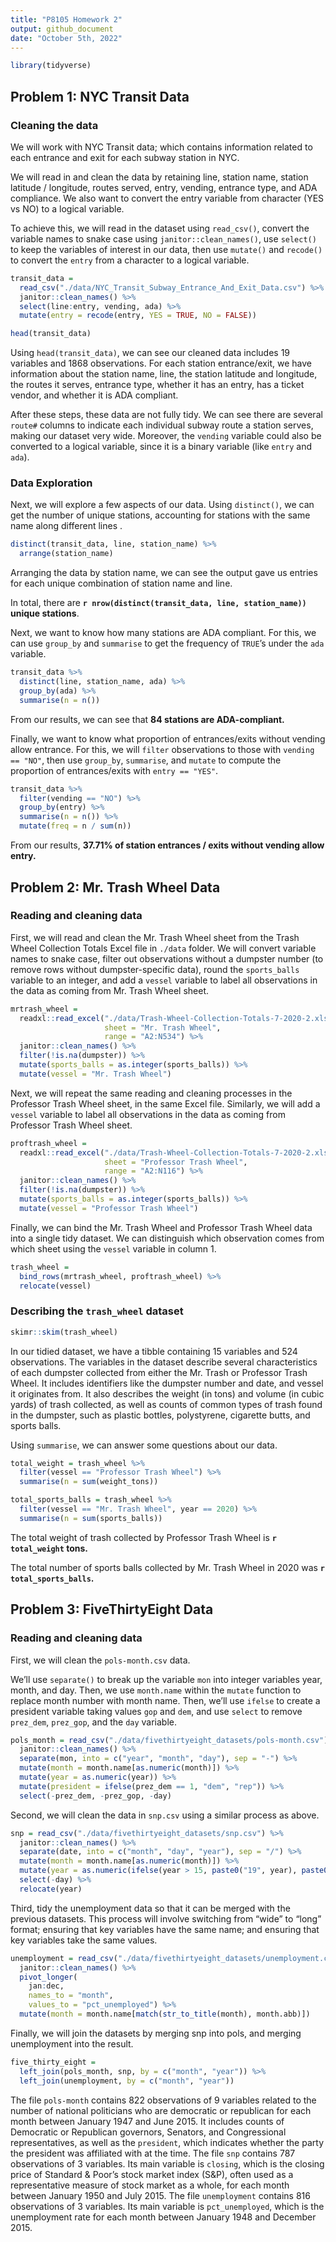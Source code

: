 ```yaml
---
title: "P8105 Homework 2"
output: github_document
date: "October 5th, 2022"
---
```


```r
library(tidyverse)
```

## Problem 1: NYC Transit Data

### Cleaning the data

We will work with NYC Transit data; which contains information related to each entrance and exit for each subway station in NYC. 

We will read in and clean the data by retaining line, station name, station latitude / longitude, routes served, entry, vending, entrance type, and ADA compliance. We also want to convert the entry variable from character (YES vs NO) to a logical variable. 

To achieve this, we will read in the dataset using `read_csv()`, convert the variable names to snake case using `janitor::clean_names()`, use `select()` to keep the variables of interest in our data, then use `mutate()` and `recode()` to convert the `entry` from a character to a logical variable.

```r
transit_data = 
  read_csv("./data/NYC_Transit_Subway_Entrance_And_Exit_Data.csv") %>% 
  janitor::clean_names() %>% 
  select(line:entry, vending, ada) %>% 
  mutate(entry = recode(entry, YES = TRUE, NO = FALSE)) 

head(transit_data)
```

Using `head(transit_data)`, we can see our cleaned data includes 19 variables and 1868 observations. For each station entrance/exit, we have information about the station name, line, the station latitude and longitude, the routes it serves, entrance type, whether it has an entry, has a ticket vendor, and whether it is ADA compliant.

After these steps, these data are not fully tidy. We can see there are several `route#` columns to indicate each individual subway route a station serves, making our dataset very wide. Moreover, the `vending` variable could also be converted to a logical variable, since it is a binary variable (like `entry` and `ada`).

### Data Exploration
Next, we will explore a few aspects of our data.
Using `distinct()`, we can get the number of unique stations, accounting for stations with the same name along different lines . 

```r
distinct(transit_data, line, station_name) %>% 
  arrange(station_name)
```
Arranging the data by station name, we can see the output gave us entries for each unique combination of station name and line.

In total, there are **`r nrow(distinct(transit_data, line, station_name))` unique stations**.

Next, we want to know how many stations are ADA compliant. For this, we can use `group_by` and `summarise` to get the frequency of `TRUE`'s under the `ada` variable.

```r
transit_data %>%
  distinct(line, station_name, ada) %>% 
  group_by(ada) %>%
  summarise(n = n())
```

From our results, we can see that **84 stations are ADA-compliant.**

Finally, we want to know what proportion of entrances/exits without vending allow entrance. For this, we will `filter` observations to those with `vending == "NO"`, then use `group_by`, `summarise`, and `mutate` to compute the proportion of entrances/exits with `entry == "YES"`.

```r
transit_data %>%
  filter(vending == "NO") %>% 
  group_by(entry) %>%
  summarise(n = n()) %>%
  mutate(freq = n / sum(n))
```
From our results, **37.71% of station entrances / exits without vending allow entry.**


## Problem 2: Mr. Trash Wheel Data
### Reading and cleaning data
First, we will read and clean the Mr. Trash Wheel sheet from the Trash Wheel Collection Totals Excel file in `./data` folder. We will convert variable names to snake case, filter out observations without a dumpster number (to remove rows without dumpster-specific data), round the `sports_balls` variable to an integer, and add a `vessel` variable to label all observations in the data as coming from Mr. Trash Wheel sheet.

```r
mrtrash_wheel = 
  readxl::read_excel("./data/Trash-Wheel-Collection-Totals-7-2020-2.xlsx",
                     sheet = "Mr. Trash Wheel",
                     range = "A2:N534") %>% 
  janitor::clean_names() %>% 
  filter(!is.na(dumpster)) %>% 
  mutate(sports_balls = as.integer(sports_balls)) %>% 
  mutate(vessel = "Mr. Trash Wheel")
```

Next, we will repeat the same reading and cleaning processes in the Professor Trash Wheel sheet, in the same Excel file. Similarly, we will add a `vessel` variable to label all observations in the data as coming from Professor Trash Wheel sheet.

```r
proftrash_wheel = 
  readxl::read_excel("./data/Trash-Wheel-Collection-Totals-7-2020-2.xlsx",
                     sheet = "Professor Trash Wheel",
                     range = "A2:N116") %>% 
  janitor::clean_names() %>% 
  filter(!is.na(dumpster)) %>% 
  mutate(sports_balls = as.integer(sports_balls)) %>% 
  mutate(vessel = "Professor Trash Wheel")
```

Finally, we can bind the Mr. Trash Wheel and Professor Trash Wheel data into a single tidy dataset. We can distinguish which observation comes from which sheet using the `vessel` variable in column 1.

```r
trash_wheel = 
  bind_rows(mrtrash_wheel, proftrash_wheel) %>% 
  relocate(vessel)
```
### Describing the  `trash_wheel` dataset

```r
skimr::skim(trash_wheel)
```

In our tidied dataset, we have a tibble containing 15 variables and 524 observations. The variables in the dataset describe several characteristics of each dumpster collected from either the Mr. Trash or Professor Trash Wheel. It includes identifiers like the dumpster number and date, and vessel it originates from. It also describes the weight (in tons) and volume (in cubic yards) of trash collected, as well as counts of common types of trash found in the dumpster, such as plastic bottles, polystyrene, cigarette butts, and sports balls.

Using `summarise`, we can answer some questions about our data. 

```r
total_weight = trash_wheel %>% 
  filter(vessel == "Professor Trash Wheel") %>% 
  summarise(n = sum(weight_tons))

total_sports_balls = trash_wheel %>% 
  filter(vessel == "Mr. Trash Wheel", year == 2020) %>% 
  summarise(n = sum(sports_balls))
```

The total weight of trash collected by Professor Trash Wheel is **`r total_weight` tons.**

The total number of sports balls collected by Mr. Trash Wheel in 2020 was **`r total_sports_balls`.**

## Problem 3: FiveThirtyEight Data
### Reading and cleaning data

First, we will clean the `pols-month.csv` data. 

We'll use `separate()` to break up the variable `mon` into integer variables year, month, and day. Then, we use `month.name` within the `mutate` function to replace month number with month name. Then, we'll use `ifelse` to create a president variable taking values `gop` and `dem`, and use `select` to remove `prez_dem`, `prez_gop`, and the `day` variable.

```r
pols_month = read_csv("./data/fivethirtyeight_datasets/pols-month.csv") %>% 
  janitor::clean_names() %>% 
  separate(mon, into = c("year", "month", "day"), sep = "-") %>% 
  mutate(month = month.name[as.numeric(month)]) %>%
  mutate(year = as.numeric(year)) %>% 
  mutate(president = ifelse(prez_dem == 1, "dem", "rep")) %>% 
  select(-prez_dem, -prez_gop, -day)
```

Second, we will clean the data in `snp.csv` using a similar process as above. 

```r
snp = read_csv("./data/fivethirtyeight_datasets/snp.csv") %>% 
  janitor::clean_names() %>% 
  separate(date, into = c("month", "day", "year"), sep = "/") %>% 
  mutate(month = month.name[as.numeric(month)]) %>% 
  mutate(year = as.numeric(ifelse(year > 15, paste0("19", year), paste0("20", year)))) %>% 
  select(-day) %>% 
  relocate(year)
```

Third, tidy the unemployment data so that it can be merged with the previous datasets. This process will involve switching from “wide” to “long” format; ensuring that key variables have the same name; and ensuring that key variables take the same values.

```r
unemployment = read_csv("./data/fivethirtyeight_datasets/unemployment.csv") %>% 
  janitor::clean_names() %>% 
  pivot_longer(
    jan:dec,
    names_to = "month",
    values_to = "pct_unemployed") %>% 
  mutate(month = month.name[match(str_to_title(month), month.abb)])
```

Finally, we will join the datasets by merging snp into pols, and merging unemployment into the result.

```r
five_thirty_eight = 
  left_join(pols_month, snp, by = c("month", "year")) %>% 
  left_join(unemployment, by = c("month", "year"))
```

The file `pols-month` contains 822 observations of 9 variables related to the number of national politicians who are democratic or republican for each month between January 1947 and June 2015. It includes counts of Democratic or Republican governors, Senators, and Congressional representatives, as well as the `president`, which indicates whether the party the president was affiliated with at the time.
The file `snp` contains 787 observations of 3 variables. Its main variable is `closing`, which is the closing price of Standard & Poor’s stock market index (S&P), often used as a representative measure of stock market as a whole, for each month between January 1950 and July 2015. 
The file `unemployment` contains 816 observations of 3 variables. Its main variable is `pct_unemployed`, which is the unemployment rate for each month between January 1948 and December 2015.

